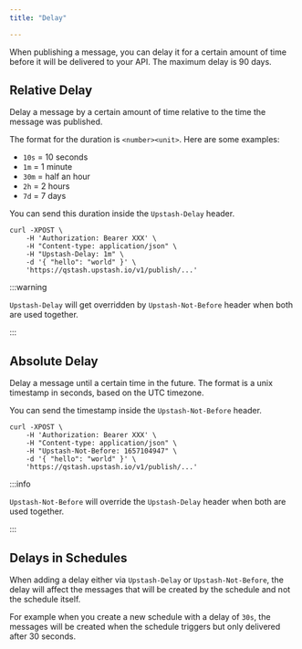 ```yaml
---
title: "Delay"

---
```


When publishing a message, you can delay it for a certain amount of time before
it will be delivered to your API. The maximum delay is 90 days.

## Relative Delay

Delay a message by a certain amount of time relative to the time the message was
published.

The format for the duration is `<number><unit>`. Here are some examples:

- `10s` = 10 seconds
- `1m` = 1 minute
- `30m` = half an hour
- `2h` = 2 hours
- `7d` = 7 days

You can send this duration inside the `Upstash-Delay` header.

```
curl -XPOST \
    -H 'Authorization: Bearer XXX' \
    -H "Content-type: application/json" \
    -H "Upstash-Delay: 1m" \
    -d '{ "hello": "world" }' \
    'https://qstash.upstash.io/v1/publish/...'
```

:::warning

`Upstash-Delay` will get overridden by `Upstash-Not-Before` header when both are
used together.

:::

## Absolute Delay

Delay a message until a certain time in the future. The format is a unix
timestamp in seconds, based on the UTC timezone.

You can send the timestamp inside the `Upstash-Not-Before` header.

```
curl -XPOST \
    -H 'Authorization: Bearer XXX' \
    -H "Content-type: application/json" \
    -H "Upstash-Not-Before: 1657104947" \
    -d '{ "hello": "world" }' \
    'https://qstash.upstash.io/v1/publish/...'
```

:::info

`Upstash-Not-Before` will override the `Upstash-Delay` header when both are used
together.

:::

## Delays in Schedules

When adding a delay either via `Upstash-Delay` or `Upstash-Not-Before`, the
delay will affect the messages that will be created by the schedule and not the
schedule itself.

For example when you create a new schedule with a delay of `30s`, the messages
will be created when the schedule triggers but only delivered after 30 seconds.

